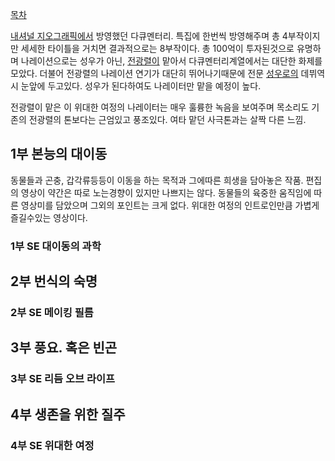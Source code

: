 [[목차]]

[[내셔널 지오그래픽]]에서 방영했던 다큐멘터리.
특집에 한번씩 방영해주며 총 4부작이지만 세세한 타이틀을 거치면 결과적으로는 8부작이다.  총 100억이 투자된것으로 유명하며 나레이션으로는 성우가 아닌, [[전광렬]]이 맡아서 다큐멘터리계열에서는 대단한 화제를 모았다. 더불어 전광렬의 나레이션 연기가 대단히 뛰어나기때문에 전문 [[성우]]로의 데뷔역시 눈앞에 두고있다. 성우가 된다하여도 나레이터만 맡을 예정이 높다.

전광렬이 맡은 이 위대한 여정의 나레이터는 매우 훌륭한 녹음을 보여주며 목소리도 기존의 전광렬의 톤보다는 근엄있고 풍조있다. 여타 맡던 사극톤과는 살짝 다른 느낌.

== 1부 본능의 대이동 ==

동물들과 곤충, 갑각류등등이 이동을 하는 목적과 그에따른 희생을 담아놓은 작품.
편집의 영상이 약간은 따로 노는경향이 있지만 나쁘지는 않다.
동물들의 육중한 움직임에 따른 영상미를 담았으며 그외의 포인트는 크게 없다.
위대한 여정의 인트로인만큼 가볍게 즐길수있는 영상이다.

=== 1부 SE 대이동의 과학 ===

== 2부 번식의 숙명 ==

=== 2부 SE 메이킹 필름 ===

== 3부 풍요. 혹은 빈곤 ==

=== 3부 SE 리듬 오브 라이프 ===

== 4부 생존을 위한 질주 ==

=== 4부 SE 위대한 여정 ===
